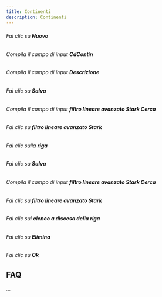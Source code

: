 ```yaml
---
title: Continenti
description: Continenti
---
```

###### Fai clic su **Nuovo**  

###### Compila il campo di input **CdContin**  

###### Compila il campo di input **Descrizione**  

###### Fai clic su **Salva**  

###### Compila il campo di input **filtro lineare avanzato Stark Cerca**  

###### Fai clic su **filtro lineare avanzato Stark**  

###### Fai clic sulla **riga**  

###### Fai clic su **Salva**  

###### Compila il campo di input **filtro lineare avanzato Stark Cerca**  

###### Fai clic su **filtro lineare avanzato Stark**  

###### Fai clic sul **elenco a discesa della riga**  

###### Fai clic su **Elimina**  

###### Fai clic su **Ok**  

FAQ
---

...
